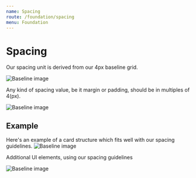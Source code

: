 ```yaml
---
name: Spacing
route: /foundation/spacing
menu: Foundation
---
```


# Spacing

Our spacing unit is derived from our 4px baseline grid. 

![Baseline image](../img/spacing-1.svg)

Any kind of spacing value, be it margin or padding, should be in multiples of 4(px).

![Baseline image](../img/spacing-3.svg)

## Example

Here's an example of a card structure which fits well with our spacing guidelines. 
![Baseline image](../img/spacing-4.svg)

Additional UI elements, using our spacing guidelines

![Baseline image](../img/spacing-5.svg)